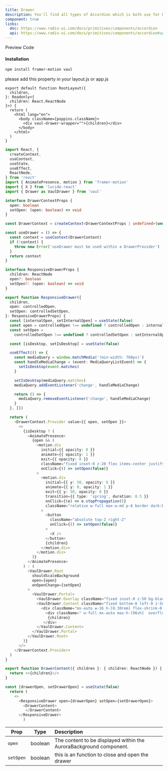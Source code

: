 ```yaml
---
title: Drawer
description: You'll find all types of Accordion which is both use for HTML, REACTJS and NEXTJS
component: true
links:
  doc: https://www.radix-ui.com/docs/primitives/components/accordion
  api: https://www.radix-ui.com/docs/primitives/components/accordion#api-reference
---
```


<Tabs defaultValue="preview" className="w-full relative">
  <TabsList>
    <TabsTrigger value="preview">Preview</TabsTrigger>
    <TabsTrigger value="codesnippet">Code</TabsTrigger>
  </TabsList>
  <TabsContent value="preview">
    <ComponentPreview name="vaulDrawer" category="modal" />
  </TabsContent>
  <TabsContent value="codesnippet">
    <CodeWrapper noExpand={true}>
      <CodePreview name="vaulDrawer" category="modal" />

</CodeWrapper>

  </TabsContent>
</Tabs>

#### Installation

```bash
npm install framer-motion vaul
```

please add this property in your layout.js or app.js

```tsx /vaul-drawer-wrapper/#s
export default function RootLayout({
  children,
}: Readonly<{
  children: React.ReactNode
}>) {
  return (
    <html lang="en">
      <body className={poppins.className}>
        <div vaul-drawer-wrapper="">{children}</div>
      </body>
    </html>
  )
}
```

```ts title="drawer.tsx"{63-90,92-106,113-115}
import React, {
  createContext,
  useContext,
  useState,
  useEffect,
  ReactNode,
} from 'react'
import { AnimatePresence, motion } from 'framer-motion'
import { X } from 'lucide-react'
import { Drawer as VaulDrawer } from 'vaul'

interface DrawerContextProps {
  open: boolean
  setOpen: (open: boolean) => void
}

const DrawerContext = createContext<DrawerContextProps | undefined>(undefined)

const useDrawer = () => {
  const context = useContext(DrawerContext)
  if (!context) {
    throw new Error('useDrawer must be used within a DrawerProvider')
  }
  return context
}

interface ResponsiveDrawerProps {
  children: ReactNode
  open?: boolean
  setOpen?: (open: boolean) => void
}

export function ResponsiveDrawer({
  children,
  open: controlledOpen,
  setOpen: controlledSetOpen,
}: ResponsiveDrawerProps) {
  const [internalOpen, setInternalOpen] = useState(false)
  const open = controlledOpen !== undefined ? controlledOpen : internalOpen
  const setOpen =
    controlledSetOpen !== undefined ? controlledSetOpen : setInternalOpen

  const [isDesktop, setIsDesktop] = useState(false)

  useEffect(() => {
    const mediaQuery = window.matchMedia('(min-width: 768px)')
    const handleMediaChange = (event: MediaQueryListEvent) => {
      setIsDesktop(event.matches)
    }

    setIsDesktop(mediaQuery.matches)
    mediaQuery.addEventListener('change', handleMediaChange)

    return () => {
      mediaQuery.removeEventListener('change', handleMediaChange)
    }
  }, [])

  return (
    <DrawerContext.Provider value={{ open, setOpen }}>
      <>
        {isDesktop ? (
          <AnimatePresence>
            {open && (
              <motion.div
                initial={{ opacity: 0 }}
                animate={{ opacity: 1 }}
                exit={{ opacity: 0 }}
                className="fixed inset-0 z-20 flex items-center justify-center bg-black/50 backdrop-blur-sm cursor-zoom-out"
                onClick={() => setOpen(false)}
              >
                <motion.div
                  initial={{ y: 50, opacity: 0 }}
                  animate={{ y: 0, opacity: 1 }}
                  exit={{ y: 50, opacity: 0 }}
                  transition={{ type: 'spring', duration: 0.5 }}
                  onClick={(e) => e.stopPropagation()}
                  className="relative w-full max-w-md p-6 border dark:bg-gray-900 bg-white rounded-lg cursor-default"
                >
                  <button
                    className="absolute top-2 right-2"
                    onClick={() => setOpen(false)}
                  >
                    <X />
                  </button>
                  {children}
                </motion.div>
              </motion.div>
            )}
          </AnimatePresence>
        ) : (
          <VaulDrawer.Root
            shouldScaleBackground
            open={open}
            onOpenChange={setOpen}
          >
            <VaulDrawer.Portal>
              <VaulDrawer.Overlay className="fixed inset-0 z-50 bg-black/50 backdrop-blur-sm" />
              <VaulDrawer.Content className="fixed bottom-0 left-0 z-50 w-full max-h-[96%] bg-white dark:bg-gray-900">
                <div className="mx-auto w-16 h-[0.30rem] flex-shrink-0 rounded-full bg-gray-600 my-4" />
                  <div className=" w-full mx-auto max-h-[96vh]  overflow-auto ">
                   {children}
                 </div>
              </VaulDrawer.Content>
            </VaulDrawer.Portal>
          </VaulDrawer.Root>
        )}
      </>
    </DrawerContext.Provider>
  )
}

export function DrawerContent({ children }: { children: ReactNode }) {
  return <>{children}</>
}

```

```ts title="don't forget to add the state and props" /open/#v /setOpen/#v /drawerOpen/#s /setDrawerOpen/#s
const [drawerOpen, setDrawerOpen] = useState(false)
  return (
    <>
      <ResponsiveDrawer open={drawerOpen} setOpen={setDrawerOpen}>
        <DrawerContent>
         </DrawerContent>
      </ResponsiveDrawer>
        )
```

| Prop      | Type    | Description                                                        |
| --------- | ------- | :----------------------------------------------------------------- |
| `open`    | boolean | The content to be displayed within the AuroraBackground component. |
| `setOpen` | boolean | this is an function to close and open the drawer                   |
